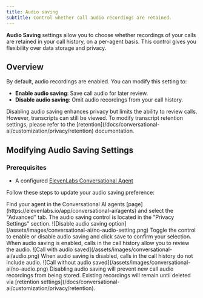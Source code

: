 ```yaml
---
title: Audio saving
subtitle: Control whether call audio recordings are retained.
---
```


**Audio Saving** settings allow you to choose whether recordings of your calls are retained in your call history, on a per-agent basis. This control gives you flexibility over data storage and privacy.

## Overview

By default, audio recordings are enabled. You can modify this setting to:

- **Enable audio saving**: Save call audio for later review.
- **Disable audio saving**: Omit audio recordings from your call history.

<Info>
  Disabling audio saving enhances privacy but limits the ability to review calls. However,
  transcripts can still be viewed. To modify transcript retention settings, please refer to the
  [retention](/docs/conversational-ai/customization/privacy/retention) documentation.
</Info>

## Modifying Audio Saving Settings

### Prerequisites

- A configured [ElevenLabs Conversational Agent](/docs/conversational-ai/quickstart)

Follow these steps to update your audio saving preference:

<Steps>
  <Step title="Access audio saving settings">
    Find your agent in the Conversational AI agents
    [page](https://elevenlabs.io/app/conversational-ai/agents) and select the "Advanced" tab. The
    audio saving control is located in the "Privacy Settings" section.
    <Frame background="subtle">
      ![Disable audio saving option](/assets/images/conversational-ai/no-audio-setting.png)
    </Frame>
  </Step>
  <Step title="Choose saving option">
    Toggle the control to enable or disable audio saving and click save to confirm your selection.
  </Step>
  <Step title="Review call history">
    When audio saving is enabled, calls in the call history allow you to review the audio.
    <Frame background="subtle">
      ![Call with audio saved](/assets/images/conversational-ai/audio.png)
    </Frame>
    When audio saving is disabled, calls in the call history do not include audio.
    <Frame background="subtle">
      ![Call without audio saved](/assets/images/conversational-ai/no-audio.png)
    </Frame>
  </Step>
</Steps>

<Warning>
  Disabling audio saving will prevent new call audio recordings from being stored. Existing
  recordings will remain until deleted via [retention
  settings](/docs/conversational-ai/customization/privacy/retention).
</Warning>
